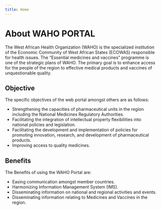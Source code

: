 ```yaml
---
title: Home
---
```


# About WAHO PORTAL

The West African Health Organization (WAHO) is the specialized institution of the Economic Community of West African States (ECOWAS) responsible for health issues. The “Essential medicines and vaccines” programme is one of the strategic plans of WAHO. The primary goal is to enhance access for the people of the region to effective medical products and vaccines of unquestionable quality.

## Objective

The specific objectives of the web portal amongst others are as follows:

- Strengthening the capacities of pharmaceutical units in the region including the National Medicines Regulatory Authorities.
- Facilitating the integration of intellectual property flexibilities into national policies and legislation.
- Facilitating the development and implementation of policies for promoting innovation, research, and development of pharmaceutical products.
- Improving access to quality medicines.

## Benefits

The Benefits of using the WAHO Portal are:

- Easing communication amongst member countries.
- Harmonizing Information Management System (IMS).
- Disseminating information on national and regional activities and events.
- Disseminating information relating to Medicines and Vaccines in the region.
